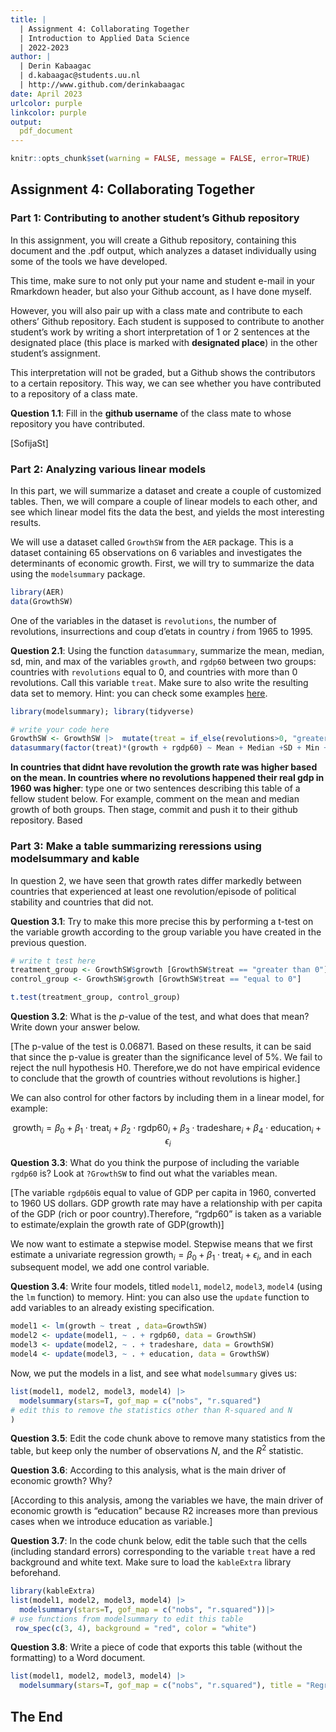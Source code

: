 ```yaml
---
title: | 
  | Assignment 4: Collaborating Together
  | Introduction to Applied Data Science
  | 2022-2023
author: |
  | Derin Kabaagac
  | d.kabaagac@students.uu.nl
  | http://www.github.com/derinkabaagac
date: April 2023
urlcolor: purple
linkcolor: purple
output: 
  pdf_document
---
```


```r
knitr::opts_chunk$set(warning = FALSE, message = FALSE, error=TRUE)
```

## Assignment 4: Collaborating Together 

### Part 1: Contributing to another student's Github repository

In this assignment, you will create a Github repository, containing this document and the .pdf output, which analyzes a dataset individually using some of the tools we have developed. 

This time, make sure to not only put your name and student e-mail in your Rmarkdown header, but also your Github account, as I have done myself. 

However, you will also pair up with a class mate and contribute to each others' Github repository. Each student is supposed to contribute to another student's work by writing a short interpretation of 1 or 2 sentences at the designated place (this place is marked with **designated place**) in the other student's assignment. 

This interpretation will not be graded, but a Github shows the contributors to a certain repository. This way, we can see whether you have contributed to a repository of a class mate. 

**Question 1.1**: Fill in the __github username__ of the class mate to whose repository you have contributed. 

[SofijaSt]

### Part 2: Analyzing various linear models

In this part, we will summarize a dataset and create a couple of customized tables. Then, we will compare a couple of linear models to each other, and see which linear model fits the data the best, and yields the most interesting results.

We will use a dataset called `GrowthSW` from the `AER` package. This is a dataset containing 65 observations on 6 variables and investigates the determinants of economic growth. First, we will try to summarize the data using the `modelsummary` package. 

```r
library(AER)
data(GrowthSW)
```

One of the variables in the dataset is `revolutions`, the number of revolutions, insurrections and coup d'etats in country $i$ from 1965 to 1995.

**Question 2.1**: Using the function `datasummary`, summarize the mean, median, sd, min, and max of the variables `growth`, and `rgdp60` between two groups: countries with `revolutions` equal to 0, and countries with more than 0 revolutions. Call this variable `treat`. Make sure to also write the resulting data set to memory. Hint: you can check some examples [here](https://vincentarelbundock.github.io/modelsummary/articles/datasummary.html#datasummary).

```r
library(modelsummary); library(tidyverse)

# write your code here
GrowthSW <- GrowthSW |>  mutate(treat = if_else(revolutions>0, "greater than 0", "equal to 0"))
datasummary(factor(treat)*(growth + rgdp60) ~ Mean + Median +SD + Min + Max,data = GrowthSW)
```

**In countries that didnt have revolution the growth rate was higher based on the mean. In countries where no revolutions happened their real gdp in 1960 was higher**: type one or two sentences describing this table of a fellow student below. For example, comment on the mean and median growth of both groups. Then stage, commit and push it to their github repository. 
Based 

### Part 3: Make a table summarizing reressions using modelsummary and kable

In question 2, we have seen that growth rates differ markedly between countries that experienced at least one revolution/episode of political stability and countries that did not. 

**Question 3.1**: Try to make this more precise this by performing a t-test on the variable growth according to the group variable you have created in the previous question. 

```r
# write t test here
treatment_group <- GrowthSW$growth [GrowthSW$treat == "greater than 0"]
control_group <- GrowthSW$growth [GrowthSW$treat == "equal to 0"]

t.test(treatment_group, control_group)
```

**Question 3.2**: What is the $p$-value of the test, and what does that mean? Write down your answer below.

[The p-value of the test is 0.06871. Based on these results, it can be said that since the p-value is greater than the significance level of 5%. We fail to reject the null hypothesis H0. Therefore,we do not have empirical evidence to conclude that the growth of countries without revolutions is higher.]

We can also control for other factors by including them in a linear model, for example:

$$
\text{growth}_i = \beta_0 + \beta_1 \cdot \text{treat}_i + \beta_2 \cdot \text{rgdp60}_i + \beta_3 \cdot \text{tradeshare}_i + \beta_4 \cdot \text{education}_i + \epsilon_i
$$

**Question 3.3**: What do you think the purpose of including the variable `rgdp60` is? Look at `?GrowthSW` to find out what the variables mean. 

[The variable `rgdp60`is equal to value of GDP per capita in 1960, converted to 1960 US dollars. GDP growth rate may have a relationship with per capita of the GDP (rich or poor country).Therefore, "rgdp60" is taken as a variable to estimate/explain the growth rate of GDP(growth)]

We now want to estimate a stepwise model. Stepwise means that we first estimate a univariate regression $\text{growth}_i = \beta_0 + \beta_1 \cdot \text{treat}_i + \epsilon_i$, and in each subsequent model, we add one control variable. 

**Question 3.4**: Write four models, titled `model1`, `model2`, `model3`, `model4` (using the `lm` function) to memory. Hint: you can also use the `update` function to add variables to an already existing specification.

```r
model1 <- lm(growth ~ treat , data=GrowthSW)
model2 <- update(model1, ~ . + rgdp60, data = GrowthSW)
model3 <- update(model2, ~ . + tradeshare, data = GrowthSW)
model4 <- update(model3, ~ . + education, data = GrowthSW)
```

Now, we put the models in a list, and see what `modelsummary` gives us:

```r
list(model1, model2, model3, model4) |>
  modelsummary(stars=T, gof_map = c("nobs", "r.squared")
# edit this to remove the statistics other than R-squared and N
) 

```

**Question 3.5**: Edit the code chunk above to remove many statistics from the table, but keep only the number of observations $N$, and the $R^2$ statistic. 

**Question 3.6**: According to this analysis, what is the main driver of economic growth? Why?

[According to this analysis, among the variables we have, the main driver of economic growth is "education" because R2 increases more than previous cases when we introduce education as variable.]

**Question 3.7**: In the code chunk below, edit the table such that the cells (including standard errors) corresponding to the variable `treat` have a red background and white text. Make sure to load the `kableExtra` library beforehand.

```r
library(kableExtra)
list(model1, model2, model3, model4) |>
  modelsummary(stars=T, gof_map = c("nobs", "r.squared"))|> 
# use functions from modelsummary to edit this table
 row_spec(c(3, 4), background = "red", color = "white")
```

**Question 3.8**: Write a piece of code that exports this table (without the formatting) to a Word document. 

```r
list(model1, model2, model3, model4) |>
  modelsummary(stars=T, gof_map = c("nobs", "r.squared"), title = "Regression Table", output = 'table_1.docx')
```

## The End
